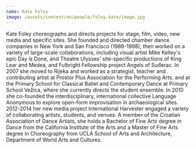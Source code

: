 ```yaml
---
name: Kate Foley
image: /assets/content/en/people/foley-kate/image.jpg
---
```

Kate Foley choreographs and directs projects for stage, film, video, new media and specific sites. She founded and directed chamber dance companies in New York and San Francisco (1986-1998), then worked on a variety of large-scale collaborations, including visual artist Mike Kelley's epic Day is Done, and Theatre Ulysses' site-specific productions of King Lear and Medea, and Fulbright Fellowship project Angels of Suđerac. In 2007 she moved to Rijeka and worked as a strategist, teacher and contributing artist at Prostor Plus Association for the Performing Arts, and at the Primary School for Classical Ballet and Contemporary Dance at Primary School Vežica, where she currently directs the student ensemble. In 2010 she co-founded the interdisciplinary, international collective Language Anonymous to explore open-form improvisation in archaeological sites. 2012-2014 her new media project International Harvester engaged a variety of collaborating artists, students, and venues. A member of the Croatian Association of Dance Artists, she holds a Bachelor of Fine Arts degree in Dance from the California Institute of the Arts and a Master of Fine Arts degree in Choreography from UCLA School of Arts and Architecture, Department of World Arts and Cultures.
